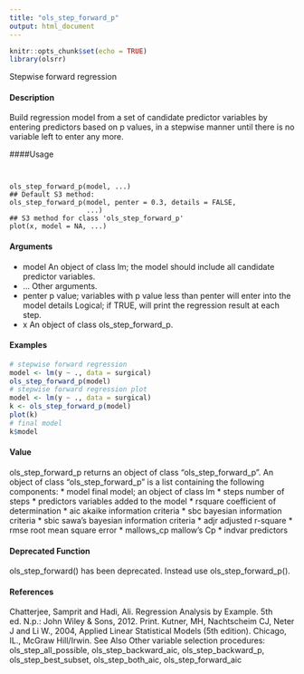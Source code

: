 ---
title: "ols_step_forward_p"
output: html_document
---

```{r setup, include=FALSE}
knitr::opts_chunk$set(echo = TRUE)
library(olsrr)
```

Stepwise forward regression

#### Description 
 
Build regression model from a set of candidate predictor variables by entering predictors based on
p values, in a stepwise manner until there is no variable left to enter any more.

####Usage 
<pre><code>

ols_step_forward_p(model, ...)
## Default S3 method:
ols_step_forward_p(model, penter = 0.3, details = FALSE,
                   ...)
## S3 method for class 'ols_step_forward_p'
plot(x, model = NA, ...)
</code></pre>

#### Arguments
* model An object of class lm; the model should include all candidate predictor variables.
* ... Other arguments.
* penter p value; variables with p value less than penter will enter into the model details Logical; if TRUE, will print the regression result at each step.
* x An object of class ols_step_forward_p.

#### Examples 

```{r} 

# stepwise forward regression
model <- lm(y ~ ., data = surgical)
ols_step_forward_p(model)
# stepwise forward regression plot
model <- lm(y ~ ., data = surgical)
k <- ols_step_forward_p(model)
plot(k)
# final model
k$model
```

#### Value
ols_step_forward_p returns an object of class "ols_step_forward_p". 
An object of class "ols_step_forward_p" is a list containing the following components:
* model final model; an object of class lm
* steps number of steps
* predictors variables added to the model
* rsquare coefficient of determination
* aic akaike information criteria
* sbc bayesian information criteria
* sbic sawa’s bayesian information criteria
* adjr adjusted r-square
* rmse root mean square error
* mallows_cp mallow’s Cp
* indvar predictors

#### Deprecated Function
ols_step_forward() has been deprecated. Instead use ols_step_forward_p().

#### References
Chatterjee, Samprit and Hadi, Ali. Regression Analysis by Example. 5th ed. N.p.: John Wiley &
  Sons, 2012. Print.
Kutner, MH, Nachtscheim CJ, Neter J and Li W., 2004, Applied Linear Statistical Models (5th                                                                                edition). Chicago, IL., McGraw Hill/Irwin.
See Also
Other variable selection procedures: ols_step_all_possible, ols_step_backward_aic, ols_step_backward_p,
ols_step_best_subset, ols_step_both_aic, ols_step_forward_aic
